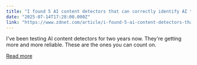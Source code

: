 ```yaml
---
title: "I found 5 AI content detectors that can correctly identify AI text 100% of the time"
date: "2025-07-14T17:28:00.000Z"
link: "https://www.zdnet.com/article/i-found-5-ai-content-detectors-that-can-correctly-identify-ai-text-100-of-the-time/"
---
```


I've been testing AI content detectors for two years now. They're getting more and more reliable. These are the ones you can count on.

[Read more](https://www.zdnet.com/article/i-found-5-ai-content-detectors-that-can-correctly-identify-ai-text-100-of-the-time/)
